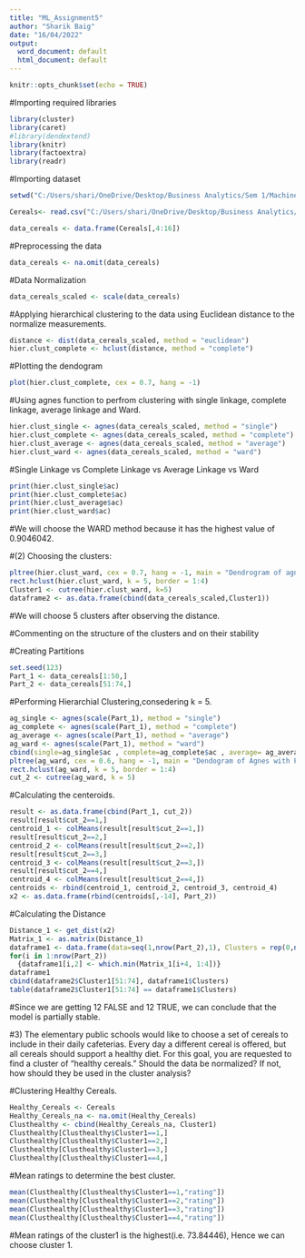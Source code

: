 ---
title: "ML_Assignment5"
author: "Sharik Baig"
date: "16/04/2022"
output:
  word_document: default
  html_document: default
---

```{r setup, include=FALSE}
knitr::opts_chunk$set(echo = TRUE)
```

#Importing required libraries

```{r}
library(cluster)
library(caret)
#library(dendextend)
library(knitr)
library(factoextra)
library(readr)
```

#Importing dataset

```{r}
setwd("C:/Users/shari/OneDrive/Desktop/Business Analytics/Sem 1/Machine Learning/ML_Assignment5")

Cereals<- read.csv("C:/Users/shari/OneDrive/Desktop/Business Analytics/Sem 1/Machine Learning/ML_Assignment5/Cereals.csv")

data_cereals <- data.frame(Cereals[,4:16])
```


#Preprocessing the data

```{r}
data_cereals <- na.omit(data_cereals)
```

#Data Normalization

```{r}
data_cereals_scaled <- scale(data_cereals)
```

#Applying hierarchical clustering to the data using Euclidean distance to the normalize measurements.

```{r}
distance <- dist(data_cereals_scaled, method = "euclidean")
hier.clust_complete <- hclust(distance, method = "complete")
```

#Plotting the dendogram

```{r}
plot(hier.clust_complete, cex = 0.7, hang = -1)
```


#Using agnes function to perfrom clustering with single linkage, complete linkage, average linkage and Ward.


```{r}
hier.clust_single <- agnes(data_cereals_scaled, method = "single")
hier.clust_complete <- agnes(data_cereals_scaled, method = "complete")
hier.clust_average <- agnes(data_cereals_scaled, method = "average")
hier.clust_ward <- agnes(data_cereals_scaled, method = "ward")
```

#Single Linkage vs Complete Linkage vs Average Linkage vs Ward

```{r}
print(hier.clust_single$ac)
print(hier.clust_complete$ac)
print(hier.clust_average$ac)
print(hier.clust_ward$ac)
```

#We will choose the WARD method because it has the highest value of 0.9046042. 


#(2) Choosing the clusters:


```{r}
pltree(hier.clust_ward, cex = 0.7, hang = -1, main = "Dendrogram of agnes (Using Ward)")
rect.hclust(hier.clust_ward, k = 5, border = 1:4)
Cluster1 <- cutree(hier.clust_ward, k=5)
dataframe2 <- as.data.frame(cbind(data_cereals_scaled,Cluster1))
```

#We will choose 5 clusters after observing the distance.

#Commenting on the structure of the clusters and on their stability 

#Creating Partitions

```{r}
set.seed(123)
Part_1 <- data_cereals[1:50,]
Part_2 <- data_cereals[51:74,]
```

#Performing Hierarchial Clustering,consedering k = 5.

```{r}
ag_single <- agnes(scale(Part_1), method = "single")
ag_complete <- agnes(scale(Part_1), method = "complete")
ag_average <- agnes(scale(Part_1), method = "average")
ag_ward <- agnes(scale(Part_1), method = "ward")
cbind(single=ag_single$ac , complete=ag_complete$ac , average= ag_average$ac , ward= ag_ward$ac)
pltree(ag_ward, cex = 0.6, hang = -1, main = "Dendogram of Agnes with Partitioned Data (Using Ward)")
rect.hclust(ag_ward, k = 5, border = 1:4)
cut_2 <- cutree(ag_ward, k = 5)
```

#Calculating the centeroids.

```{r}
result <- as.data.frame(cbind(Part_1, cut_2))
result[result$cut_2==1,]
centroid_1 <- colMeans(result[result$cut_2==1,])
result[result$cut_2==2,]
centroid_2 <- colMeans(result[result$cut_2==2,])
result[result$cut_2==3,]
centroid_3 <- colMeans(result[result$cut_2==3,])
result[result$cut_2==4,]
centroid_4 <- colMeans(result[result$cut_2==4,])
centroids <- rbind(centroid_1, centroid_2, centroid_3, centroid_4)
x2 <- as.data.frame(rbind(centroids[,-14], Part_2))
```

#Calculating the Distance

```{r}
Distance_1 <- get_dist(x2)
Matrix_1 <- as.matrix(Distance_1)
dataframe1 <- data.frame(data=seq(1,nrow(Part_2),1), Clusters = rep(0,nrow(Part_2)))
for(i in 1:nrow(Part_2)) 
  {dataframe1[i,2] <- which.min(Matrix_1[i+4, 1:4])}
dataframe1
cbind(dataframe2$Cluster1[51:74], dataframe1$Clusters)
table(dataframe2$Cluster1[51:74] == dataframe1$Clusters)
```
#Since we are getting 12 FALSE and 12 TRUE, we can conclude that the model is partially stable.

#3) The elementary public schools would like to choose a set of cereals to include in their daily cafeterias. Every day a different cereal is offered, but all cereals should support a healthy diet. For this goal, you are requested to find a cluster of “healthy cereals.” Should the data be normalized? If not, how should they be used in the cluster analysis?

#Clustering Healthy Cereals.

```{r}
Healthy_Cereals <- Cereals
Healthy_Cereals_na <- na.omit(Healthy_Cereals)
Clusthealthy <- cbind(Healthy_Cereals_na, Cluster1)
Clusthealthy[Clusthealthy$Cluster1==1,]
Clusthealthy[Clusthealthy$Cluster1==2,]
Clusthealthy[Clusthealthy$Cluster1==3,]
Clusthealthy[Clusthealthy$Cluster1==4,]
```

#Mean ratings to determine the best cluster.

```{r}
mean(Clusthealthy[Clusthealthy$Cluster1==1,"rating"])
mean(Clusthealthy[Clusthealthy$Cluster1==2,"rating"])
mean(Clusthealthy[Clusthealthy$Cluster1==3,"rating"])
mean(Clusthealthy[Clusthealthy$Cluster1==4,"rating"])
```

#Mean ratings of the cluster1 is the highest(i.e. 73.84446), Hence we can choose cluster 1.